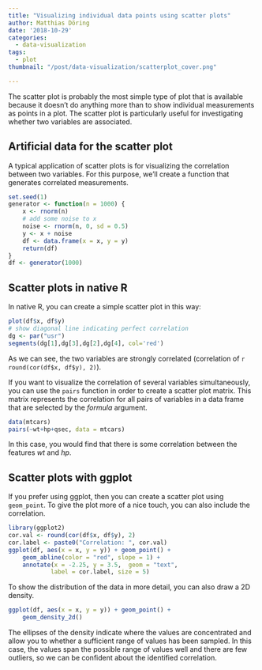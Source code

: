 ```yaml
---
title: "Visualizing individual data points using scatter plots"
author: Matthias Döring
date: '2018-10-29'
categories:
  - data-visualization
tags:
  - plot
thumbnail: "/post/data-visualization/scatterplot_cover.png"

---
```

The scatter plot is probably the most simple type of plot that is available because it doesn't do anything more than to show individual measurements as points in a plot. The scatter plot is particularly useful for investigating whether two variables are associated.
<!--more-->

## Artificial data for the scatter plot

A typical application of scatter plots is for visualizing the correlation between two variables. For this purpose, we'll create a function that generates correlated measurements.

```r
set.seed(1)
generator <- function(n = 1000) {
    x <- rnorm(n)
    # add some noise to x
    noise <- rnorm(n, 0, sd = 0.5)
    y <- x + noise
    df <- data.frame(x = x, y = y)
    return(df)
}
df <- generator(1000)
```

## Scatter plots in native R

In native R, you can create a simple scatter plot in this way:

```r
plot(df$x, df$y)
# show diagonal line indicating perfect correlation
dg <- par("usr") 
segments(dg[1],dg[3],dg[2],dg[4], col='red') 
```

As we can see, the two variables are strongly correlated (correlation of `r round(cor(df$x, df$y), 2)`).

If you want to visualize the correlation of several variables simultaneously, you can use the `pairs` function in order to create a scatter plot matrix. This matrix represents the correlation for all pairs of variables in a data frame that are selected by the *formula* argument. 

```r
data(mtcars)
pairs(~wt+hp+qsec, data = mtcars)
```

In this case, you would find that there is some correlation between the features *wt* and *hp*.


## Scatter plots with ggplot

If you prefer using ggplot, then you can create a scatter plot using `geom_point`. To give the plot more of a nice touch, you can also include the correlation.

```r
library(ggplot2)
cor.val <- round(cor(df$x, df$y), 2)
cor.label <- paste0("Correlation: ", cor.val)
ggplot(df, aes(x = x, y = y)) + geom_point() + 
    geom_abline(color = "red", slope = 1) + 
    annotate(x = -2.25, y = 3.5,  geom = "text", 
            label = cor.label, size = 5)
```

To show the distribution of the data in more detail, you can also draw a 2D density.


```r
ggplot(df, aes(x = x, y = y)) + geom_point() + 
    geom_density_2d()
```

The ellipses of the density indicate where the values are concentrated and allow you to whether a sufficient range of values has been sampled. In this case, the values span the possible range of values well and there are few outliers, so we can be confident about the identified correlation.
